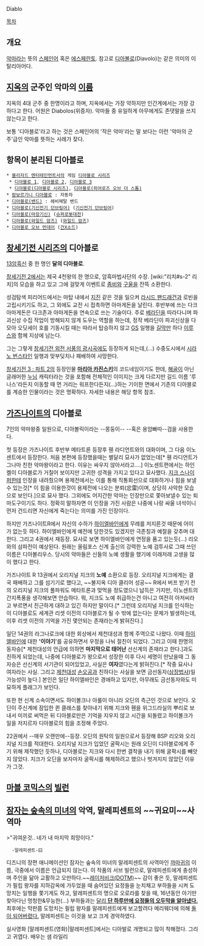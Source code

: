 Diablo

[[목차]]

== 개요 ==
[[악마]]라는 뜻의 [[스페인어]] 혹은 [[에스페란토]]. 
참고로 [[디아볼로]](Diavolo)는 같은 의미의 이탈리아어다.

== [[지옥]]의 군주인 악마의 [[이름]] ==
지옥의 4대 군주 중 한명이라고 하며, 지옥에서는 가장 약하지만 인간계에서는 가장 강하다고 한다. 어원은 Diabolos(위증자). 악마들 중 유일하게 아무에게도 존댓말을 쓰지 않는다고 한다.

보통 '디아블로'라고 하는 것은 스페인어의 '작은 악마'라는 말 보다는 이런 '악마의 군주'급인 악마를 뜻하는 사례가 잦다.

== 항목이 분리된 디아블로 ==
 * [[블리자드 엔터테인먼트]]사의 게임 [[디아블로 시리즈]]
  * [[디아블로(게임)|디아블로 1]], [[디아블로 2]], [[디아블로 3]]
  * [[디아블로(디아블로 시리즈)]], [[디아블로(히어로즈 오브 더 스톰)]]
 * [[람보르기니 디아블로]] : 자동차
 * [[디아블로(밴드)]] : 헤비메탈 밴드
 * [[디아블로(기신전기 던브링어)]] ([[기신전기 던브링어]])
 * [[디아블로(마장기신)]] ([[슈퍼로봇대전]])
 * [[디아블로(와일드 암즈)]] ([[와일드 암즈]])
 * [[디아블로 오브 먼데이]] ([[건X소드]])

== [[창세기전 시리즈]]의 디아블로 ==
[[13암흑신]] 중 한 명인 '''달의 디아블로'''.

[[창세기전 2]]에서는 제국 4천왕의 한 명으로, 암흑마법사단의 수장. [wiki:"리치#s-2" 리치]의 모습을 하고 있고 그에 걸맞게 이벤트로 [[좀비]]와 [[구울]]을 잔뜩 소환한다.

성검탐색 피리어드에서는 마탑 내에서 [[지진]] 같은 것을 일으켜 [[라시드 팬드래건]]과 로빈을 고립시키기도 하고, 그 외에도 교전 시 접촉하면 아마게돈을 날린다. 후반부에 쓰는 다크 아마게돈은 다크존과 아마게돈을 연속으로 쓰는 기술이다. 주로 [[베라딘]]을 따라다니며 파괴신상 수집 작업이 방해되지 않게 도우는 역할을 하는데, 정작 베라딘이 파괴신상을 다 모아 오딧세이 호를 기동시킬 때는 따라서 탑승하지 않고 [[GS]] 일행을 [[길막]]만 하다 [[이루스]]와 함께 지상에 남는다.

그는 그렇게 [[창세기전 외전 서풍의 광시곡]]에도 등장하게 되는데,(...) 수중도시에서 [[시라노 번스타인]] 일행과 맞부딪치나 패배하여 사망한다.

[[창세기전 3 : 파트 2]]의 등장인물 '''[[마리아 카진스키]]'''의 코드네임이기도 한데, [[해골]]이 아닌 글래머한 [[누님]] 캐릭터라는 것을 포함해 전체적인 이미지는 크게 다르지만 길드 이름 '루나스'라든지 이동할 때 먼 거리는 워프한다든지(...)하는 기이한 면에서 기존의 디아블로를 계승한 인물이라는 것은 명확하다. 자세한 내용은 해당 항목 참조.

== [[가즈나이트]]의 디아블로 ==
7인의 악마왕중 일원으로, 디아볼릭이라는 --몽둥이-- --혹은 용암빠따--검을 사용한다.

첫 등장은 가즈나이트 후반부 메타트론 등장후 휀 라디언트와의 대화이며, 그 다음 이노센트에서 등장한다. 처음 본편에 등장했을때는 별달리 묘사가 없었는데[* 휀 라디언트가 그나마 친한 악마왕이라고 한다. 이유는 싸우지 않아서라고….] 이노센트편에서는 하인켈이 디아블로가 거칠어 보이지만 고귀한 성격을 가지고 있다고 묘사했다. [[지크 스나이퍼]]한테 인장을 내려줬으며 용제전에서는 이를 통해 직통회선으로 대화하거나 힘을 보낼수 있는것[* 이 힘을 이용한것이 용제전에 나오는 분뢰(忿雷)이며, 상당히 사악한 모습으로 보인다.]으로 묘사 했다. 그외에도 어지간한 악마는 인장만으로 쫓아보낼수 있는 퇴마도구이기도 하다. 정확히 말하자면 이 인장을 가진 사람은 나중에 나랑 싸울 녀석이니 먼저 건드리면 자신에게 죽는다는 의미를 가진 인장이다.

하지만 가즈나이트R에서 자신의 수하가 [[하이엘바인]]에게 무례를 저지른것 때문에 어이가 없는듯 하다. 하이엘바인에게 예전에 당한것도 있겠지만 극존칭과 예절을 갖추며 대한다. 그리고 4권에서 재등장. 묘사로 보면 하이엘바인에게 연정을 품고 있는듯(…) 리오와의 삼파전이 예상된다. 원래는 올림포스 신계 출신의 강력한 노예 검투사로 그때 쓰던 이름은 디아볼리우스. 당시의 악마들은 신들의 노예 생활을 했기에 이래저래 고생을 많이 했다고 한다.

가즈나이트 R 13권에서 오리지널 지크의 '''노예''' 소환으로 등장. 오리지널 지크에게는 결국 패배하고 그를 섬기기로 했다고, ~~불지옥 디아 클리어 성공~~ R에서 버프 받기 전의 오리지널 지크의 풀파워도 메타트론과 맞먹을 정도였으니 납득은 가지만, 이노센트의 간지폭풍을 생각해보면 안습하다. 뭐, 지크도 노예 취급하는건 아니고 여전히 아저씨라고 부르면서 친근하게 대하고 있긴 하지만 말이다.[* 그런데 오리지널 지크를 인식하는 이 디아블로도 세계관 리셋 이전의 디아블로가 될 수 밖에 없는다는 문제가 발생하는데, 이후 리셋 이전의 기억을 가진 몇안되는 존재라는게 밝혀진다.]

일단 14권의 라그나로크에 대한 회상에서 제천대성과 함께 주역으로 나왔다. 이때 [[하이엘바인]]에 대한 ''''이야기''''를 공유하면서 우정을 나눠 절친이 되었다. 그리고 이때 한명의 동자승[* 제천대성의 언급에 의하면 '''마지막으로 태어난''' 선신계의 존재라고 한다.]과도 친하게 되었는데, 나중에 디아블로가 왕으로서 성장한 이후 다시 세명이 만났을때 그 동자승은 선신계의 서기관이 되어있었고, 사실은 '''여자'''였다는게 밝혀진다.[* 작중 묘사나 여자라는 사실. 그리고 [[제천대성]] [[손오공]]과 친하다는 사실을 보면 금선동자([[삼장법사]])일 가능성이 높다.] 본인은 일단 하이엘바인은 경애하고 있지만, 아무래도 금선동자와도 미묘하게 플래그가 보인다.

또한 현 신계 소속이면서도 하이볼크나 아롤이 아니라 오딘의 측근인 것으로 보인다. 오딘이 주신계에 잠입한 퀸 클래스를 찾아내기 위해 지크와 휀을 위그드라실의 뿌리로 보내서 미끼로 써먹은 뒤 디아블로만은 기억을 지우지 않고 시간을 되돌렸고 하이볼크가 일을 저지르자 디아블로의 힘을 조정해 주었다.

22권에서 --매우 오랜만에--등장. 오딘의 원탁의 일원으로서 등장해 BSP 리오와 오리지널 지크를 적대한다. 오리지널 지크가 입었던 굴팍시는 원래 오딘이 디아블로에게 주기 위해 제작했던 듯하나, 디아블로는 지크와 다시 한번 결착을 내기 위해 굴팍시를 빼앗지 않았다. 지크가 오딘을 보자마자 굴팍시를 해제하려고 했으나 벗겨지지 않았던 이유가 그것.

== [[마블 코믹스]]의 [[빌런]] ==
== [[잠자는 숲속의 미녀]]의 악역, 말레피센트의 ~~귀요미~~사역마 ==

>"귀여운것.. 네가 내 마지막 희망이다."
   -말레피센트-曰

디즈니의 장편 애니메이션인 잠자는 숲속의 미녀의 말레피센트의 사역마인 [[까마귀]]의 이름, 극중에서 이름은 언급되지 않는다. 이 작품의 서브 빌런으로, 말레피센트에게 충성하며 주인을 닮아 교활하고 오만하다.~~[[레이저비크(DOTM)]]~~ 감이 좋은 듯, 말레피센트가 필립 왕자를 지하감옥에 가두었을 때 숨어있던 요정들을 눈치채고 부하들을 시켜 도망치는 일행을 쫓기게도 하고, 말레피센트의 명으로 오로라를 찾을 때, 16년동안 아기만 찾아다닌 멍청한&무능한(...) 부하들과는 [[뛰어난 아랫사람|달리 '''단 하루만에 요정들의 오두막을 알아냈다.''']] 최후에는 막판쯤 도망치는 필립 왕자를 말레피센트에게 보고할려다 메리웨더에 의해 [[석화|돌이 되어버렸다.]] 말레피센트는 이것을 보고 크게 경악하였다.

실사영화 [말레피센트(영화)|말레피센트]에서는 디아발로 개명되고 많이 착해졌다. 그리고 귀엽다. 배우는 샘 라일리

